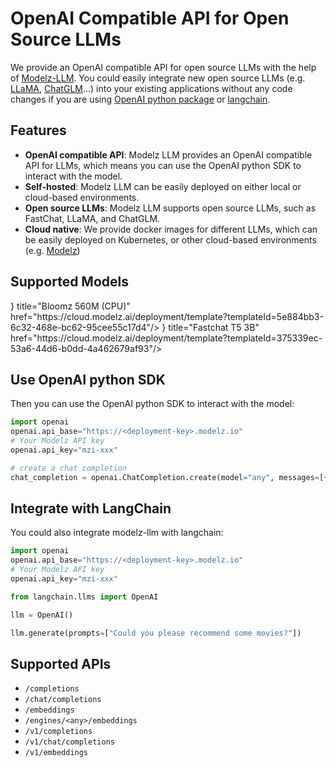 # OpenAI Compatible API for Open Source LLMs

We provide an OpenAI compatible API for open source LLMs with the help of [Modelz-LLM](https://github.com/tensorchord/modelz-llm). You could easily integrate new open source LLMs (e.g. [LLaMA](https://github.com/facebookresearch/llama), [ChatGLM](https://github.com/THUDM/ChatGLM-6B/blob/main/README_en.md)...) into your existing applications without any code changes if you are using [OpenAI python package](https://github.com/openai/openai-python) or [langchain](https://github.com/hwchase17/langchain).

## Features

- **OpenAI compatible API**: Modelz LLM provides an OpenAI compatible API for LLMs, which means you can use the OpenAI python SDK to interact with the model.
- **Self-hosted**: Modelz LLM can be easily deployed on either local or cloud-based environments.
- **Open source LLMs**: Modelz LLM supports open source LLMs, such as FastChat, LLaMA, and ChatGLM.
- **Cloud native**: We provide docker images for different LLMs, which can be easily deployed on Kubernetes, or other cloud-based environments (e.g. [Modelz](https://docs.modelz.ai))

## Supported Models


<Cards>
<Card icon={<svg xmlns="http://www.w3.org/2000/svg" fill="none" viewBox="0 0 24 24" strokeWidth={1.5} stroke="currentColor" className="w-6 h-6">
<path strokeLinecap="round" strokeLinejoin="round" d="M9.813 15.904L9 18.75l-.813-2.846a4.5 4.5 0 00-3.09-3.09L2.25 12l2.846-.813a4.5 4.5 0 003.09-3.09L9 5.25l.813 2.846a4.5 4.5 0 003.09 3.09L15.75 12l-2.846.813a4.5 4.5 0 00-3.09 3.09zM18.259 8.715L18 9.75l-.259-1.035a3.375 3.375 0 00-2.455-2.456L14.25 6l1.036-.259a3.375 3.375 0 002.455-2.456L18 2.25l.259 1.035a3.375 3.375 0 002.456 2.456L21.75 6l-1.035.259a3.375 3.375 0 00-2.456 2.456zM16.894 20.567L16.5 21.75l-.394-1.183a2.25 2.25 0 00-1.423-1.423L13.5 18.75l1.183-.394a2.25 2.25 0 001.423-1.423l.394-1.183.394 1.183a2.25 2.25 0 001.423 1.423l1.183.394-1.183.394a2.25 2.25 0 00-1.423 1.423z" /></svg>} title="Bloomz 560M (CPU)" href="https://cloud.modelz.ai/deployment/template?templateId=5e884bb3-6c32-468e-bc62-95cee55c17d4"/>
<Card icon={<svg xmlns="http://www.w3.org/2000/svg" fill="none" viewBox="0 0 24 24" strokeWidth={1.5} stroke="currentColor" className="w-6 h-6">
<path strokeLinecap="round" strokeLinejoin="round" d="M9.813 15.904L9 18.75l-.813-2.846a4.5 4.5 0 00-3.09-3.09L2.25 12l2.846-.813a4.5 4.5 0 003.09-3.09L9 5.25l.813 2.846a4.5 4.5 0 003.09 3.09L15.75 12l-2.846.813a4.5 4.5 0 00-3.09 3.09zM18.259 8.715L18 9.75l-.259-1.035a3.375 3.375 0 00-2.455-2.456L14.25 6l1.036-.259a3.375 3.375 0 002.455-2.456L18 2.25l.259 1.035a3.375 3.375 0 002.456 2.456L21.75 6l-1.035.259a3.375 3.375 0 00-2.456 2.456zM16.894 20.567L16.5 21.75l-.394-1.183a2.25 2.25 0 00-1.423-1.423L13.5 18.75l1.183-.394a2.25 2.25 0 001.423-1.423l.394-1.183.394 1.183a2.25 2.25 0 001.423 1.423l1.183.394-1.183.394a2.25 2.25 0 00-1.423 1.423z" /></svg>} title="Fastchat T5 3B" href="https://cloud.modelz.ai/deployment/template?templateId=375339ec-53a6-44d6-b0dd-4a462679af93"/>
</Cards>

## Use OpenAI python SDK

Then you can use the OpenAI python SDK to interact with the model:

```python
import openai
openai.api_base="https://<deployment-key>.modelz.io"
# Your Modelz API key
openai.api_key="mzi-xxx"

# create a chat completion
chat_completion = openai.ChatCompletion.create(model="any", messages=[{"role": "user", "content": "Hello world"}])
```

## Integrate with LangChain

You could also integrate modelz-llm with langchain:

```python
import openai
openai.api_base="https://<deployment-key>.modelz.io"
# Your Modelz API key
openai.api_key="mzi-xxx"

from langchain.llms import OpenAI

llm = OpenAI()

llm.generate(prompts=["Could you please recommend some movies?"])
```

## Supported APIs

- `/completions`
- `/chat/completions`
- `/embeddings`
- `/engines/<any>/embeddings`
- `/v1/completions`
- `/v1/chat/completions`
- `/v1/embeddings`
